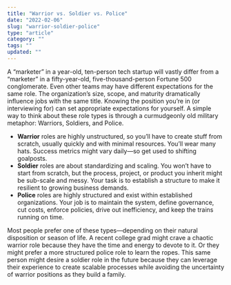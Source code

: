 ```yaml
---
title: "Warrior vs. Soldier vs. Police"
date: "2022-02-06"
slug: "warrior-soldier-police"
type: "article"
category: ""
tags: ""
updated: ""
---
```


A “marketer” in a year-old, ten-person tech startup will vastly differ from a “marketer” in a fifty-year-old, five-thousand-person Fortune 500 conglomerate. Even other teams may have different expectations for the same role. The organization’s size, scope, and maturity dramatically influence jobs with the same title. Knowing the position you’re in (or interviewing for) can set appropriate expectations for yourself. A simple way to think about these role types is through a curmudgeonly old military metaphor: Warriors, Soldiers, and Police.

- **Warrior** roles are highly unstructured, so you’ll have to create stuff from scratch, usually quickly and with minimal resources. You’ll wear many hats. Success metrics might vary daily—so get used to shifting goalposts.
- **Soldier** roles are about standardizing and scaling. You won’t have to start from scratch, but the process, project, or product you inherit might be sub-scale and messy. Your task is to establish a structure to make it resilient to growing business demands.
- **Police** roles are highly structured and exist within established organizations. Your job is to maintain the system, define governance, cut costs, enforce policies, drive out inefficiency, and keep the trains running on time.

Most people prefer one of these types—depending on their natural disposition or season of life. A recent college grad might crave a chaotic warrior role because they have the time and energy to devote to it. Or they might prefer a more structured police role to learn the ropes. This same person might desire a soldier role in the future because they can leverage their experience to create scalable processes while avoiding the uncertainty of warrior positions as they build a family.